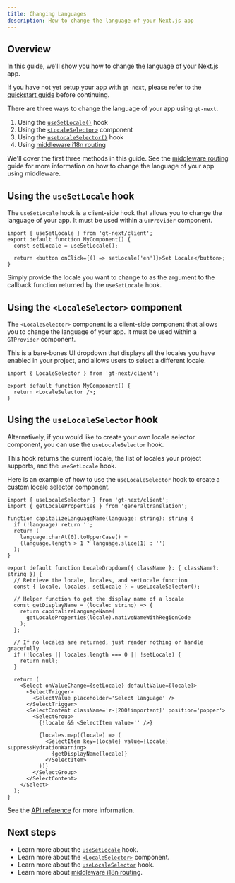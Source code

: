 ```yaml
---
title: Changing Languages
description: How to change the language of your Next.js app
---
```


## Overview

In this guide, we'll show you how to change the language of your Next.js app.

If you have not yet setup your app with `gt-next`, please refer to the [quickstart guide](/docs/next) before continuing.

There are three ways to change the language of your app using `gt-next`.

1. Using the [`useSetLocale()`](/docs/next/api/helpers/useSetLocale) hook
2. Using the [`<LocaleSelector>`](/docs/next/api/components/localeSelector) component
3. Using the [`useLocaleSelector()`](/docs/next/api/helpers/useLocaleSelector) hook
4. Using [middleware i18n routing](/docs/next/guides/middleware)

We'll cover the first three methods in this guide. See the [middleware routing](/docs/next/guides/middleware) guide for more information on how to change the language of your app using middleware.

## Using the `useSetLocale` hook

The `useSetLocale` hook is a client-side hook that allows you to change the language of your app. It must be used within a `GTProvider` component.

```tsx
import { useSetLocale } from 'gt-next/client';
export default function MyComponent() {
  const setLocale = useSetLocale();

  return <button onClick={() => setLocale('en')}>Set Locale</button>;
}
```

Simply provide the locale you want to change to as the argument to the callback function returned by the `useSetLocale` hook.

## Using the `<LocaleSelector>` component

The `<LocaleSelector>` component is a client-side component that allows you to change the language of your app. It must be used within a `GTProvider` component.

This is a bare-bones UI dropdown that displays all the locales you have enabled in your project, and allows users to select a different locale.

```tsx
import { LocaleSelector } from 'gt-next/client';

export default function MyComponent() {
  return <LocaleSelector />;
}
```

## Using the `useLocaleSelector` hook

Alternatively, if you would like to create your own locale selector component, you can use the `useLocaleSelector` hook.

This hook returns the current locale, the list of locales your project supports, and the `useSetLocale` hook.

Here is an example of how to use the `useLocaleSelector` hook to create a custom locale selector component.

```tsx copy
import { useLocaleSelector } from 'gt-next/client';
import { getLocaleProperties } from 'generaltranslation';

function capitalizeLanguageName(language: string): string {
  if (!language) return '';
  return (
    language.charAt(0).toUpperCase() +
    (language.length > 1 ? language.slice(1) : '')
  );
}

export default function LocaleDropdown({ className }: { className?: string }) {
  // Retrieve the locale, locales, and setLocale function
  const { locale, locales, setLocale } = useLocaleSelector();

  // Helper function to get the display name of a locale
  const getDisplayName = (locale: string) => {
    return capitalizeLanguageName(
      getLocaleProperties(locale).nativeNameWithRegionCode
    );
  };

  // If no locales are returned, just render nothing or handle gracefully
  if (!locales || locales.length === 0 || !setLocale) {
    return null;
  }

  return (
    <Select onValueChange={setLocale} defaultValue={locale}>
      <SelectTrigger>
        <SelectValue placeholder='Select language' />
      </SelectTrigger>
      <SelectContent className='z-[200!important]' position='popper'>
        <SelectGroup>
          {!locale && <SelectItem value='' />}

          {locales.map((locale) => (
            <SelectItem key={locale} value={locale} suppressHydrationWarning>
              {getDisplayName(locale)}
            </SelectItem>
          ))}
        </SelectGroup>
      </SelectContent>
    </Select>
  );
}
```

See the [API reference](/docs/next/api/helpers/useLocaleSelector) for more information.

## Next steps

- Learn more about the [`useSetLocale`](/docs/next/api/helpers/useSetLocale) hook.
- Learn more about the [`<LocaleSelector>`](/docs/next/api/components/localeSelector) component.
- Learn more about the [`useLocaleSelector`](/docs/next/api/helpers/useLocaleSelector) hook.
- Learn more about [middleware i18n routing](/docs/next/guides/middleware).